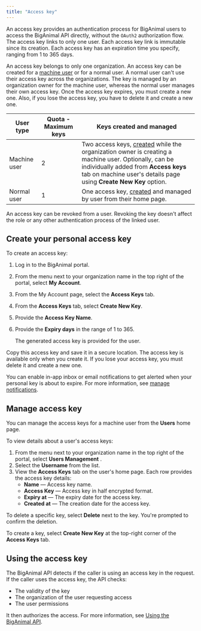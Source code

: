 ```yaml
---
title: "Access key"
---
```


An access key provides an authentication process for BigAnimal users to access the BigAnimal API directly, without the `OAuth2` authorization flow. The access key links to only one user. Each access key link is immutable since its creation. Each access key has an expiration time you specify, ranging from 1 to 365 days.

An access key belongs to only one organization. An access key can be created for a [machine user](../../administering_cluster/01_portal_access/#machine-users) or for a normal user. A normal user can't use their access key across the organizations. The key is managed by an organization owner for the machine user, whereas the normal user manages their own access key. Once the access key expires, you must create a new one. Also, if you lose the access key, you have to delete it and create a new one.

| User type    | Quota - Maximum keys | Keys created and managed                                                                                                                                                                                                                                                      |
|--------------|----------------------|-------------------------------------------------------------------------------------------------------------------------------------------------------------------------------------------------------------------------------------------------------------------------------|
| Machine user | 2                    | Two access keys, [created](../../administering_cluster/01_portal_access/#add-machine-user) while the organization owner is creating a machine user. Optionally, can be individually added from **Access keys** tab on machine user's details page using **Create New Key** option. |
| Normal user  | 1                    | One access key, [created](#create-your-personal-access-key) and managed by user from their home page.                                                                                                                                                                                          |

An access key can be revoked from a user. Revoking the key doesn't affect the role or any other authentication process of the linked user.

## Create your personal access key

To create an access key:
1. Log in to the BigAnimal portal.
1. From the menu next to your organization name in the top right of the portal, select **My Account**.
1. From the My Account page, select the **Access Keys** tab.
1. From the **Access Keys** tab, select **Create New Key**.
1. Provide the **Access Key Name**.
1. Provide the **Expiry days** in the range of 1 to 365.

   The generated access key is provided for the user. 

Copy this access key and save it in a secure location. The access key is available only when you create it. If you lose your access key, you must delete it and create a new one. 

You can enable in-app inbox or email notifications to get alerted when your personal key is about to expire. For more information, see [manage notifications](../../administering_cluster/notifications/#manage-notifications).

## Manage access key

You can manage the access keys for a machine user from the **Users** home page. 

To view details about a user's access keys:

1. From the menu next to your organization name in the top right of the portal, select **Users Management** .
1. Select the **Username** from the list.
1. View the **Access Keys** tab on the user's home page. Each row provides the access key details:
   - **Name** &mdash; Access key name.
   - **Access Key** &mdash; Access key in half encrypted format.
   - **Expiry at** &mdash; The expiry date for the access key.
   - **Created at** &mdash; The creation date for the access key.

To delete a specific key, select **Delete** next to the key. You're prompted to confirm the deletion.

To create a key, select **Create New Key** at the top-right corner of the **Access Keys** tab.

## Using the access key

The BigAnimal API detects if the caller is using an access key in the request. If the caller uses the access key, the API checks:

* The validity of the key
* The organization of the user requesting access
* The user permissions

It then authorizes the access. For more information, see [Using the BigAnimal API](../api.mdx).
